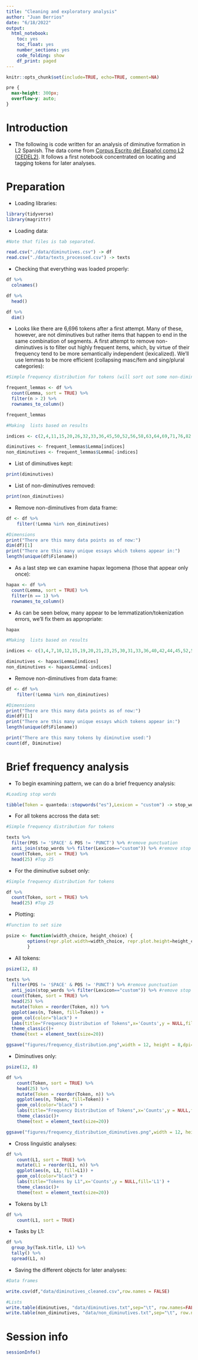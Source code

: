 ```yaml
---
title: "Cleaning and exploratory analysis"
author: "Juan Berrios"
date: "6/18/2022"
output:
  html_notebook:
    toc: yes
    toc_float: yes
    number_sections: yes
    code_folding: show
    df_print: paged
---
```


```r
knitr::opts_chunk$set(include=TRUE, echo=TRUE, comment=NA)
```

```css
pre {
  max-height: 300px;
  overflow-y: auto;
}
```

# Introduction

- The following is code written for an analysis of diminutive formation in L2 Spanish. The data come from [Corpus Escrito del Español como L2 (CEDEL2)](http://cedel2.learnercorpora.com/). It follows a first notebook concentrated on locating and tagging tokens for later analyses. 

# Preparation

- Loading libraries:

```r
library(tidyverse)
library(magrittr)
```

- Loading data:

```r
#Note that files is tab separated.

read.csv("./data/diminutives.csv") -> df
read.csv("./data/texts_processed.csv") -> texts
```

- Checking that everything was loaded properly:

```r
df %>%
  colnames()
```
```r
df %>%
  head()
```

```r
df %>%
  dim()
```

- Looks like there are 6,696 tokens after a first attempt. Many of these, however, are not diminutives but rather items that happen to end in the same combination of segments. A first attempt to remove non-diminutives is to filter out highly frequent items, which, by virtue of their frequency tend to be more semantically independent (lexicalized). We'll use lemmas to be more efficient (collapsing masc/fem and sing/plural categories):

```r
#Simple frequency distribution for tokens (will sort out some non-diminutives). This list includes those that appear at least twice in the data frame. 

frequent_lemmas <- df %>%
  count(Lemma, sort = TRUE) %>%
  filter(n > 2) %>%
  rownames_to_column()
```


```r
frequent_lemmas
```


```r
#Making  lists based on results

indices <- c(2,4,11,15,20,26,32,33,36,45,50,52,56,58,63,64,69,71,76,82,83,85,87,89,96,102,106,107,109,110,111,113:115,118,120,122,123,126,127,132:135,138,139,142,144,147,149:151,157,158,162,163,165,173:176,178,180:182,187,199:201,204,208,210)

diminutives <- frequent_lemmas$Lemma[indices]
non_diminutives <- frequent_lemmas$Lemma[-indices]
```

- List of diminutives kept:

```r
print(diminutives)
```

- List of non-diminutives removed:

```r
print(non_diminutives)
```

- Remove non-diminutives from data frame:

```r
df <- df %>% 
    filter(!Lemma %in% non_diminutives)

#Dimensions
print("There are this many data points as of now:")
dim(df)[1]
print("There are this many unique essays which tokens appear in:")
length(unique(df$Filename))
```
- As a last step we can examine hapax legomena (those that appear only once):

```r
hapax <- df %>%
  count(Lemma, sort = TRUE) %>%
  filter(n == 1) %>%
  rownames_to_column()
```

- As can be seen below, many appear to be lemmatization/tokenization errors, we'll fix them as appropriate:

```r
hapax
```

```r
#Making  lists based on results

indices <- c(3,4,7,10,12,15,19,20,21,23,25,30,31,33,36,40,42,44,45,52,53,54,56:60,62:64,66:68,70,71:76,79,80:83,85,86,89,90,91,92,94:99,101:103,105:107,112,116,118,119,121:122,124,126:130,133,135:137,141,143,144,146,150,151,153:155,158,168,171:173,175,176,181:183,188:190,192:197,206,210,211:217,220:222,224:234,236,239,240,242,244:246,248:250,252:256,274,276,277,278,280:283,285,286,287,288,290,292,294,296,297,298:300,302,303,306,307,308,310,311,312,315,317,320,321,323,325,327,329,332,334,335,336,337,338,340,341,342,343,346:348,353,354:359,361,363,364,366,368:370,371:373,376,379,380,381,385,387:389,391,392,393,394,396,401)

diminutives <- hapax$Lemma[indices]
non_diminutives <- hapax$Lemma[-indices]
```

- Remove non-diminutives from data frame:

```r
df <- df %>% 
    filter(!Lemma %in% non_diminutives)

#Dimensions
print("There are this many data points as of now:")
dim(df)[1]
print("There are this many unique essays which tokens appear in:")
length(unique(df$Filename))
```

```r
print("There are this many tokens by diminutive used:")
count(df, Diminutive)
```


# Brief frequency analysis

- To begin examining pattern, we can do a brief frequency analysis:

```r
#Loading stop words

tibble(Token = quanteda::stopwords("es"),Lexicon = "custom") -> stop_words
```

- For all tokens accross the data set:

```r
#Simple frequency distribution for tokens

texts %>%
  filter(POS != 'SPACE' & POS != 'PUNCT') %>% #remove punctuation
  anti_join(stop_words %>% filter(Lexicon=="custom")) %>% #remove stop words
  count(Token, sort = TRUE) %>%
  head(25) #Top 25
```

- For the diminutive subset only:

```r
#Simple frequency distribution for tokens

df %>%
  count(Token, sort = TRUE) %>%
  head(25) #Top 25
```

- Plotting:

```r

#Function to set size 

psize <- function(width_choice, height_choice) {
        options(repr.plot.width=width_choice, repr.plot.height=height_choice)
        }
```

- All tokens:

```r
psize(12, 8)

texts %>%
  filter(POS != 'SPACE' & POS != 'PUNCT') %>% #remove punctuation
  anti_join(stop_words %>% filter(Lexicon=="custom")) %>% #remove stop words
  count(Token, sort = TRUE) %>%
  head(25) %>%
  mutate(Token = reorder(Token, n)) %>%
  ggplot(aes(n, Token, fill=Token)) +
  geom_col(color="black") +
  labs(title="Frequency Distribution of Tokens",x='Counts',y = NULL,fill='Token') +
  theme_classic()+
  theme(text = element_text(size=20))

ggsave("figures/frequency_distribution.png",width = 12, height = 8,dpi=300)
```

- Diminutives only:

```r
psize(12, 8)

df %>%
    count(Token, sort = TRUE) %>%
    head(25) %>%
    mutate(Token = reorder(Token, n)) %>%
    ggplot(aes(n, Token, fill=Token)) +
    geom_col(color="black") +
    labs(title="Frequency Distribution of Tokens",x='Counts',y = NULL,fill='Token') +
    theme_classic()+
    theme(text = element_text(size=20))

ggsave("figures/frequency_distribution_diminutives.png",width = 12, height = 8,dpi=300)
```

- Cross linguistic analyses:

```r
df %>%
    count(L1, sort = TRUE) %>%
    mutate(L1 = reorder(L1, n)) %>%
    ggplot(aes(n, L1, fill=L1)) +
    geom_col(color="black") +
    labs(title="Tokens by L1",x='Counts',y = NULL,fill='L1') +
    theme_classic()+
    theme(text = element_text(size=20))
```

- Tokens by L1:

```r
df %>% 
    count(L1, sort = TRUE) 
```

- Tasks by L1:

```r
df %>%
  group_by(Task.title, L1) %>%
  tally() %>%
  spread(L1, n)
```

- Saving the different objects for later analyses:

```r
#Data frames

write.csv(df,"data/diminutives_cleaned.csv",row.names = FALSE)

#Lists
write.table(diminutives, "data/diminutives.txt",sep="\t", row.names=FALSE, col.names = FALSE)
write.table(non_diminutives, "data/non_diminutives.txt",sep="\t", row.names=FALSE,col.names = FALSE)
```


# Session info

```r
sessionInfo()
```
